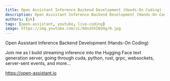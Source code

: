 ```yaml
---
title: Open Assistant Inference Backend Development (Hands-On Coding)
description: Open Assistant Inference Backend Development (Hands-On Coding)
authors: [yk]
tags: [open-assistant, youtube, live-coding]
image: https://img.youtube.com/vi/6OozhhI6U4g/0.jpg
---
```



Open Assistant Inference Backend Development (Hands-On Coding)

Join me as I build streaming inference into the Hugging Face text generation
server, going through cuda, python, rust, grpc, websockets, server-sent events,
and more...

https://open-assistant.io

<ReactPlayer
  controls
  width="100%"
  url="https://www.youtube.com/embed/6OozhhI6U4g"
/>

<!--truncate-->
